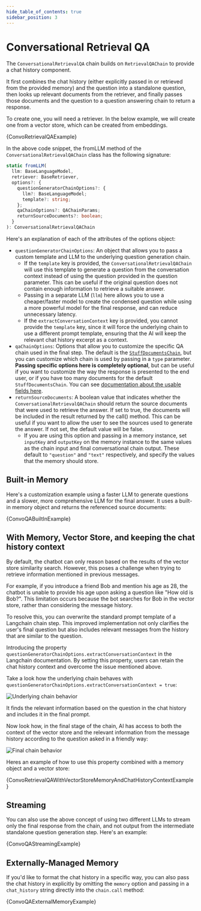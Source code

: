 ```yaml
---
hide_table_of_contents: true
sidebar_position: 3
---
```



# Conversational Retrieval QA

The `ConversationalRetrievalQA` chain builds on `RetrievalQAChain` to provide a chat history component.

It first combines the chat history (either explicitly passed in or retrieved from the provided memory) and the question into a standalone question, then looks up relevant documents from the retriever, and finally passes those documents and the question to a question answering chain to return a response.

To create one, you will need a retriever. In the below example, we will create one from a vector store, which can be created from embeddings.


<CodeBlock language="typescript">{ConvoRetrievalQAExample}</CodeBlock>

In the above code snippet, the fromLLM method of the `ConversationalRetrievalQAChain` class has the following signature:

```typescript
static fromLLM(
  llm: BaseLanguageModel,
  retriever: BaseRetriever,
  options?: {
    questionGeneratorChainOptions?: {
      llm?: BaseLanguageModel;
      template?: string;
    };
    qaChainOptions?: QAChainParams;
    returnSourceDocuments?: boolean;
  }
): ConversationalRetrievalQAChain
```

Here's an explanation of each of the attributes of the options object:

- `questionGeneratorChainOptions`: An object that allows you to pass a custom template and LLM to the underlying question generation chain.
  - If the `template` key is provided, the `ConversationalRetrievalQAChain` will use this template to generate a question from the conversation context instead of using the question provided in the question parameter.
    This can be useful if the original question does not contain enough information to retrieve a suitable answer.
  - Passing in a separate LLM (`llm`) here allows you to use a cheaper/faster model to create the condensed question while using a more powerful model for the final response, and can reduce unnecessary latency.
  - If the `extractConversationContext` key is provided, you cannot provide the `template` key, since it will force the underlying chain to use a different prompt template, ensuring that the AI will keep the relevant chat history excerpt as a context.
- `qaChainOptions`: Options that allow you to customize the specific QA chain used in the final step. The default is the [`StuffDocumentsChain`](/docs/modules/chains/index_related_chains/document_qa), but you can customize which chain is used by passing in a `type` parameter.
  **Passing specific options here is completely optional**, but can be useful if you want to customize the way the response is presented to the end user, or if you have too many documents for the default `StuffDocumentsChain`.
  You can see [documentation about the usable fields here](/docs/api/chains/types/QAChainParams).
- `returnSourceDocuments`: A boolean value that indicates whether the `ConversationalRetrievalQAChain` should return the source documents that were used to retrieve the answer. If set to true, the documents will be included in the result returned by the call() method. This can be useful if you want to allow the user to see the sources used to generate the answer. If not set, the default value will be false.
  - If you are using this option and passing in a memory instance, set `inputKey` and `outputKey` on the memory instance to the same values as the chain input and final conversational chain output. These default to `"question"` and `"text"` respectively, and specify the values that the memory should store.

## Built-in Memory

Here's a customization example using a faster LLM to generate questions and a slower, more comprehensive LLM for the final answer. It uses a built-in memory object and returns the referenced source documents:


<CodeBlock language="typescript">{ConvoQABuiltInExample}</CodeBlock>

## With Memory, Vector Store, and keeping the chat history context

By default, the chatbot can only reason based on the results of the vector store similarity search. However, this poses a challenge when trying to retrieve information mentioned in previous messages.

For example, if you introduce a friend Bob and mention his age as 28, the chatbot is unable to provide his age upon asking a question like "How old is Bob?". This limitation occurs because the bot searches for Bob in the vector store, rather than considering the message history.

To resolve this, you can overwrite the standard prompt template of a Langchain chain step. This improved implementation not only clarifies the user's final question but also includes relevant messages from the history that are similar to the question.

Introducing the property `questionGeneratorChainOptions.extractConversationContext` in the Langchain documentation. By setting this property, users can retain the chat history context and overcome the issue mentioned above.

Take a look how the underlying chain behaves with `questionGeneratorChainOptions.extractConversationContext = true`:

![Underlying chain behavior](/img/keep-chat-history-context-behavior.png)

It finds the relevant information based on the question in the chat history and includes it in the final prompt.

Now look how, in the final stage of the chain, AI has access to both the context of the vector store and the relevant information from the message history according to the question asked in a friendly way:

![Final chain behavior](/img/keep-chat-history-context-final-answer.png)

Heres an example of how to use this property combined with a memory object and a vector store:


<CodeBlock language="typescript">
  {ConvoRetrievalQAWithVectorStoreMemoryAndChatHistoryContextExample}
</CodeBlock>

## Streaming

You can also use the above concept of using two different LLMs to stream only the final response from the chain, and not output from the intermediate standalone question generation step. Here's an example:


<CodeBlock language="typescript">{ConvoQAStreamingExample}</CodeBlock>

## Externally-Managed Memory

If you'd like to format the chat history in a specific way, you can also pass the chat history in explicitly by omitting the `memory` option and passing in
a `chat_history` string directly into the `chain.call` method:


<CodeBlock language="typescript">{ConvoQAExternalMemoryExample}</CodeBlock>
